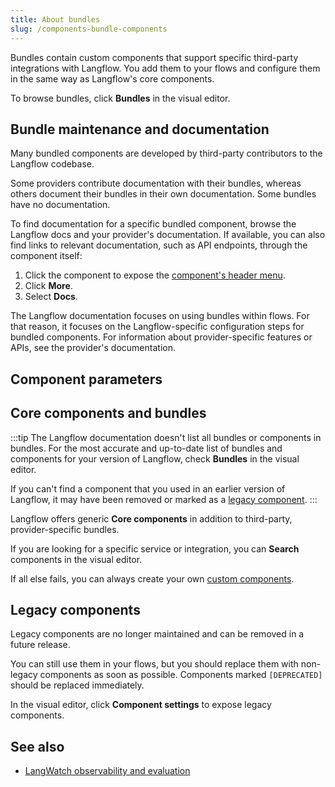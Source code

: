 ```yaml
---
title: About bundles
slug: /components-bundle-components
---
```



Bundles contain custom components that support specific third-party integrations with Langflow.
You add them to your flows and configure them in the same way as Langflow's core components.

To browse bundles, click <Icon name="Blocks" aria-hidden="true" /> **Bundles** in the visual editor.

## Bundle maintenance and documentation

Many bundled components are developed by third-party contributors to the Langflow codebase.

Some providers contribute documentation with their bundles, whereas others document their bundles in their own documentation.
Some bundles have no documentation.

To find documentation for a specific bundled component, browse the Langflow docs and your provider's documentation.
If available, you can also find links to relevant documentation, such as API endpoints, through the component itself:

1. Click the component to expose the [component's header menu](/concepts-components#component-menus).
2. Click <Icon name="Ellipsis" aria-hidden="true" /> **More**.
3. Select **Docs**.

The Langflow documentation focuses on using bundles within flows.
For that reason, it focuses on the Langflow-specific configuration steps for bundled components.
For information about provider-specific features or APIs, see the provider's documentation.

## Component parameters


<PartialParams />

## Core components and bundles

:::tip
The Langflow documentation doesn't list all bundles or components in bundles.
For the most accurate and up-to-date list of bundles and components for your version of Langflow, check <Icon name="Blocks" aria-hidden="true" /> **Bundles** in the visual editor.

If you can't find a component that you used in an earlier version of Langflow, it may have been removed or marked as a [legacy component](#legacy-components).
:::

Langflow offers generic <Icon name="Component" aria-hidden="true" /> **Core components** in addition to third-party, provider-specific bundles.

If you are looking for a specific service or integration, you can <Icon name="Search" aria-hidden="true" /> **Search** components in the visual editor.

If all else fails, you can always create your own [custom components](/components-custom-components).

## Legacy components

Legacy components are no longer maintained and can be removed in a future release.

You can still use them in your flows, but you should replace them with non-legacy components as soon as possible.
Components marked `[DEPRECATED]` should be replaced immediately.

In the visual editor, click <Icon name="SlidersHorizontal" aria-hidden="true" /> **Component settings** to expose legacy components.

## See also

* [LangWatch observability and evaluation](/integrations-langwatch)



<!-- Not documented but in Langflow as of 1.5.11 -->
<!--
* AgentQL
* Confluence
* Firecrawl
* Git
* Home Assistant
* Jigsawstack
* LangWatch (Mentioned on integrations-langwatch.mdx)
* Needle
* Not Diamond
* Olivya
* Scrape Graph AI
* SerpApi (Mentioned on components-tools.mdx)
* Tavily (Mentioned on components-tools.mdx)
* Twelve Labs (Mentioned on concepts-file-management.mdx and components-data.mdx)
* Unstructured
* WolframAlpha
* yfinance/Yahoo! Search (Mentioned on components-tools.mdx)
* YouTube (Mentioned on concepts-file-management.mdx and components-data.mdx)
-->